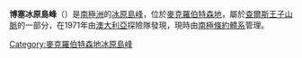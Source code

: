 {{expand|time=2014-01-02T17:04:32+00:00}}
{{unreferenced|time=2014-01-02T17:04:32+00:00}}
{{Coord|72|8|S|65|22|E|source:GNIS|display=title}}

'''博塞冰原島峰'''（{{lang-no|Bosse Nunatak}}）是[[南極洲|南極洲]]的[[冰原島峰|冰原島峰]]，位於[[麥克羅伯特森地|麥克羅伯特森地]]，屬於[[查爾斯王子山脈|查爾斯王子山脈]]的一部分，在1971年由[[澳大利亞|澳大利亞]]探險隊發現，現時由[[南極條約體系|南極條約體系]]管理。

{{DEFAULTSORT:Bosse Nunatak}}
[[Category:麥克羅伯特森地冰原島峰|Category:麥克羅伯特森地冰原島峰]]


{{MacRobertsonLand-geo-stub}}